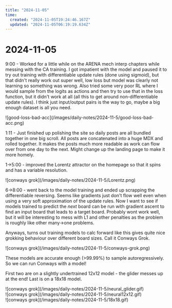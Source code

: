 ```yaml
---
title: "2024-11-05"
time:
  created: "2024-11-05T19:24:46.167Z"
  updated: "2024-11-05T06:19:19.634Z"
---
```


# 2024-11-05

<div className="mt-5 mb-5">
  <SummerDaysGraph day={"2024-11-05"}/>
</div>

9:00 - Worked for a little while on the ARENA mech interp chapters while messing with the CA training. I got impatient with the model and paused it to try out
training with differentiable update rules (done using sigmoid), but that didn't really work out super well, low loss but model was clearly not learning so something was wrong. 
Also tried some very poor RL where I would sample from the logits as actions and then try to use that in the loss function, but it didn't work at all (all this to get around non-differentiable update rules). 
I think just input/output pairs is the way to go, maybe a big enough dataset is all you need. 

<div className="flex flex-row w-full h-40 mt-10 mb-32">
  ![good-loss-bad-acc](/images/daily-notes/2024-11-5/good-loss-bad-acc.png)
</div>

1:11 - Just finished up polishing the site so daily posts are all bundled together in one big scroll. All posts are concatenated into a huge MDX and rolled together. 
It makes the posts much more readable as work can flow over from one day to the next. Might change up the landing page to make it more homely. 

1->5:00 - improved the Lorentz attractor on the homepage so that it spins and has a variable resolution. 

<div className="flex flex-row w-full h-40 mt-10 mb-64">
  ![conways grok](/images/daily-notes/2024-11-5/Lorentz.png)
</div>
<div className="flex flex-row w-full h-40 mt-10 mb-16"/>

6->8:00 - went back to the model training and ended up scrapping the differentiable reversing. Seems like gradients just don't flow well even when using a very soft
approximation of the update rules. Now I want to see if models trained to predict the _next_ board can be run with gradient ascent to find an input board that 
leads to a target board. Probably wont work well, but it will be interesting to mess with L1 and other penalties as the problem is roughly like other many->one
problems. 

Anyways, turns out training models to calc forward like this gives quite nice grokking behaviour over different board sizes. Call it Conways Grok. 

<div className="flex flex-row w-full h-40 mt-10 mb-64">
  ![conways grok](/images/daily-notes/2024-11-5/conways-grok.png)
</div>
<div className="flex flex-row w-full h-40 mb-6"/>

These models are accurate enough (>99.99%) to sample autoregressively. So we can run Conways with a model!

First two are on a slightly undertrained 12x12 model - the glider messes up at the end!
Last is on a 18x18 model. 
<div className="flex flex-row mt-16 mb-32 gap-10">

<div className="flex flex-row w-1/3 h-1/3 ">
  ![conways grok](/images/daily-notes/2024-11-5/neural_glider.gif)
</div>
<div className="flex flex-row w-1/3 h-1/3">
  ![conways grok](/images/daily-notes/2024-11-5/neural12x12.gif)
</div>
<div className="flex flex-row w-1/3 h-1/3">
  ![conways grok](/images/daily-notes/2024-11-5/18x18.gif)
</div>
</div>






